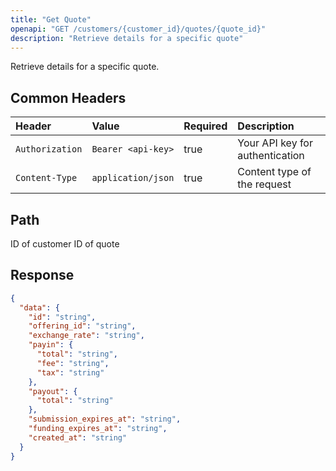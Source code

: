 ```yaml
---
title: "Get Quote"
openapi: "GET /customers/{customer_id}/quotes/{quote_id}"
description: "Retrieve details for a specific quote"
---
```


Retrieve details for a specific quote.

## Common Headers

| Header          | Value              | Required | Description                     |
| :-------------- | :----------------- | :------- | :------------------------------ |
| `Authorization` | `Bearer <api-key>` | true     | Your API key for authentication |
| `Content-Type`  | `application/json` | true     | Content type of the request     |

## Path

<ParamField path="customer_id" type="string" required>
  ID of customer
</ParamField>

<ParamField path="quote_id" type="string" required>
  ID of quote
</ParamField>

## Response

<ResponseExample>

```json Response
{
  "data": {
    "id": "string",
    "offering_id": "string",
    "exchange_rate": "string",
    "payin": {
      "total": "string",
      "fee": "string",
      "tax": "string"
    },
    "payout": {
      "total": "string"
    },
    "submission_expires_at": "string",
    "funding_expires_at": "string",
    "created_at": "string"
  }
}
```

</ResponseExample>
